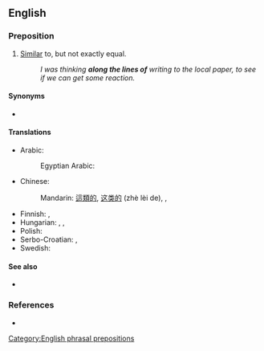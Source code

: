 ==English==

===Preposition===
{{en-prep}}

# [[similar|Similar]] to, but not exactly equal.
#: ''I was thinking '''along the lines of''' writing to the local paper, to see if we can get some reaction.''

====Synonyms====
* {{l|en|on the lines of}}

====Translations====
{{trans-top|similar to but not exactly equal}}
* Arabic: {{t+|ar|عَلَى غِرَار}}
*: Egyptian Arabic: {{t|arz|زي|tr=zai|sc=Arab}}
* Chinese:
*: Mandarin: [[這]][[類]][[的]], [[这]][[类]][[的]] (zhè lèi de), {{t+|cmn|類似|alt=類似的|sc=Hani}}, {{t+|cmn|类似|tr=lèisì de|alt=类似的|sc=Hani}}
{{trans-mid}}
* Finnish: {{t|fi|[[siihen]] [[suuntaan]]}}, {{t+|fi|että}}
* Hungarian: {{t|hu|olyasmi}}, {{t+|hu|-féle}}, {{t+|hu|-szerű}}
* Polish: {{t|pl|w stylu}}
* Serbo-Croatian: {{t|sh|na pravcu}} {{qualifier|idiom}}, {{t|sh|u smislu da}} {{qualifier|idiom}}
* Swedish: {{t|sv|i stil med}}
{{trans-bottom}}

====See also====
* {{l|en|[[to the effect]] [[of]]}}

===References===
* {{R:OneLook}}

[[Category:English phrasal prepositions]]